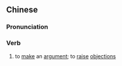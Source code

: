{{also|分说}}
==Chinese==
{{zh-forms|s=分说}}

===Pronunciation===
{{zh-pron
|m=fēnshuō
|cat=v
}}

===Verb===
{{zh-verb}}

# {{lb|zh|literary}} to [[make]] an [[argument]]; to [[raise]] [[objection]]s